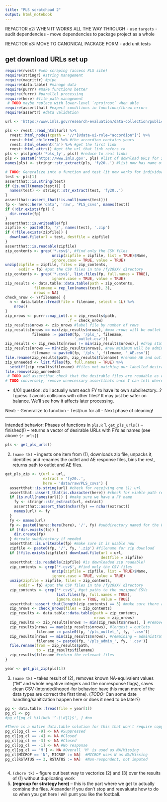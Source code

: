 ```yaml
---
title: "PLS scratchpad 2"
output: html_notebook
---
```


REFACTOR x2: WHEN IT WORKS ALL THE WAY THROUGH
- use `targets`
- audit dependencies
- move dependencies to package project as a whole 

REFACTOR x3: MOVE TO CANONICAL PACKAGE FORM
- add unit tests 

## get download URLs set up 
```r
require(rvest) #web scraping (access PLS site)
require(stringr) #string management 
require(magrittr) #pipe
require(data.table) #manage data
require(purrr) #make functions better
require(furrr) #parallel processing 
require(here) #file path management 
 # TODO maybe replace with lower-level `rprojroot` when able 
require(assertthat) #expect conditions in functions/throw errors
require(assertr) #data validation 

url <- 'https://www.imls.gov/research-evaluation/data-collection/public-libraries-survey'
```
```r
pls <- rvest::read_html(url) %>% 
  rvest::html_nodes(xpath = '//*[@data-ui-role="accordion"]') %>%
  rvest::html_children() %>% #the accordion contains years
  rvest::html_element('a') %>% #get the first link 
  rvest::html_attrs() #get the url that link refers to
pls <- pls[grepl('*pls_fy', pls)] #reduce to real links
pls <- paste0('https://www.imls.gov', pls) #list of download URLs for zip files
names(pls) <- stringr::str_extract(pls, 'fy20..') #list now has name of the FY each URL is for 
```

```r
# TODO: Generalize into a function and test (it now works for individuals)
test <- pls[1]
assertthat::is.string(test)
if (is.null(names(test))) {
  names(test) <- stringr::str_extract(test, 'fy20..')
}
assertthat::assert_that(!is.null(names(test)))
fp <- here::here('data', 'raw', 'PLS_csvs', names(test))
if (!dir.exists(fp)) {
  dir.create(fp)
}
assertthat::is.writeable(fp)
zipfile <- paste0(fp, '/', names(test), '.zip')
if (!file.exists(zipfile)) {
  download.file(url = test, destfile = zipfile)
}
assertthat::is.readable(zipfile)
zip_contents <- grep('*.csv$', #find only the CSV files 
                     unzip(zipfile = zipfile, list = TRUE)$Name,
                     ignore.case = TRUE, value = TRUE)
unzip(zipfile = zipfile, files = zip_contents,
      exdir = fp) #put the CSV files in the /fy20XX/ directory
zip_contents <- grep('*.csv$', list.files(fp, full.names = TRUE),
                     ignore.case = TRUE, value = TRUE)
zip_results <- data.table::data.table(path = zip_contents,
             filename = rep_len(names(test), 3),
             nrows = NA)
check_nrow <- \(filename) {
  n <- data.table::fread(file = filename, select = 1L) %>%
    nrow()
}
zip_nrows <- purrr::map_int(.x = zip_results$path, 
                            .f = check_nrow)
zip_results$nrows <- zip_nrows #label file by number of rows
zip_results[nrows == max(zip_results$nrows), #max nrows will be outlet file
            filename := paste0(fp, '/pls_', filename,
                               '_outlet.csv')]
zip_results <- zip_results[nrows != min(zip_results$nrows),] #drop state file
zip_results[nrows == min(zip_results$nrows), #new minimum will be administrative entities file
            filename := paste0(fp, '/pls_', filename, '_AE.csv')]
file.rename(zip_results$path, zip_results$filename) #rename AE and outlet files 
zip_unneeded <- list.files(fp, full.names = TRUE) %>%
  setdiff(zip_results$filename) #files not matching our labelled desirable ones go into the void now
file.remove(zip_unneeded)
 # TODO add assertthat check that the desirable files are readable as expected 
# TODO conversely, remove unnecessary assertthats once I can tell where I'm being--well--overly defensive 

```

 - 4/01 question: do I actually want each FY to have its own subdirectory...? I guess it avoids collisions with other files? It may just be safer on balance. We'll see how it affects later processing. 
 
Next:
- Generalize to function
- Test/run for all
- Next phase of cleaning! 

---

Intended behavior: Phases of functions in `pls.R`
1. `get_pls_urls()` -- finished(!) -- returns a vector of desirable URLs with FYs as names (see above `{r urls}`)

```r
pls <- get_pls_urls()
```


2. `(name tk)` -- ingests one item from (1), downloads zip file, unpacks it, identifies and renames the outlet and AE response files, bins the rest, returns path to outlet and AE files.

```r
get_pls_zip <- \(url = url,
                 extract = 'fy20..',
                 here = 'data/raw/PLS_csvs') {
  assertthat::is.string(url) #check for receiving one (1) url
  assertthat::assert_that(is.character(here)) #check for viable path requests
  if (is.null(names(url))) { #make sure we have a FY name
    fy <- stringr::str_extract(url, extract)
    assertthat::assert_that(nchar(fy) == nchar(extract))
    names(url) <- fy
  }
  fy <- names(url)
  fp <- paste0(here::here(here), '/', fy) #subdirectory named for the FY
  if (!dir.exists(fp)) {
    dir.create(fp)
  } #create subdirectory if needed
  assertthat::is.writeable(fp) #make sure it is usable now
  zipfile <- paste0(fp, '/', fy, '.zip') #filename for zip download
  if (!file.exists(zipfile)) download.file(url = url, 
                                           destfile = zipfile)
  assertthat::is.readable(zipfile) #is downloaded zip readable?
  zip_contents <- grep('*.csv$', #find only the CSV files 
                     unzip(zipfile = zipfile, list = TRUE)$Name,
                     ignore.case = TRUE, value = TRUE)
  unzip(zipfile = zipfile, files = zip_contents,
      exdir = fp) #put the CSV files in the /fy20XX/ directory
  zip_contents <- grep('*.csv$', #get paths to the unzipped CSVs
                       list.files(fp, full.names = TRUE),
                       ignore.case = TRUE, value = TRUE)
  assertthat::assert_that(length(zip_contents) == 3) #make sure there are specifically three CSV files here
  zip_nrows <- check_nrows(files = zip_contents)
  zip_results <- data.table::data.table(path = zip_contents,
                                        nrows = zip_nrows)
  zip_results <- zip_results[nrows != min(zip_results$nrows), ] #remove the shortest CSV file (will be the state results)
  zip_results[nrows == max(zip_results$nrows), #longest = outlets
              filename := paste0(fp, '/pls_outlet_', fy, '.csv')]
  zip_results[nrows == min(zip_results$nrows), #remaining = administrative entities 
              filename := paste0(fp, '/pls_admin_', fy, '.csv')]
  file.rename(from = zip_results$path, 
              to = zip_results$filename)
  zip_results$filename #return the relevant files 
}
```
```r
year <- get_pls_zip(pls[1])
```


3. `(name tk)` -- takes result of (2), removes known NA-equivalent values ("M" and whole negative integers and the nonresponse flags), saves clean CSV (intended/hoped-for behavior: have this mean more of the data types are correct the first time). (*TODO:* Can some date handling/sanitization happen here or does it need to be later?)
```r
pg <- data.table::fread(file = year[1])
pg_cl <- pg 
#pg_cl[pg_cl %ilike% '^-\\d{1}$', ] #no

#There is a native data.table solution for this that won't require copying, but it's not currently working, so copies we shall have for now.
pg_cl[pg_cl == -9] <- NA #Suppressed
pg_cl[pg_cl == -4] <- NA #Closed
pg_cl[pg_cl == -3] <- NA #Closed
pg_cl[pg_cl == -1] <- NA #No response
pg_cl[pg_cl == 'M'] <- NA #Overall 'M' is used as NA/Missing
pg_cl[MICROF == 'N', MICROF := NA]  #MICROF uses N as NA/Missing
pg_cl[RSTATUS == 3, RSTATUS := NA]  #Non-respondent, not imputed

```


```r

```


4. `(chore tk)` -- figure out best way to vectorize (2) and (3) over the results of (1) without duplicating work
5. **(regroup for strategy here)** -- this is the part where we get to actually combine the files. Alexander if you don't stop and reevaluate how to do so when you get here I will punt you like the football.
